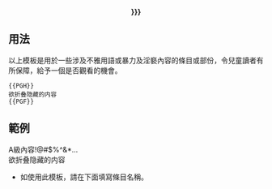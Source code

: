 <div class="toccolours mw-collapsible mw-collapsed" style="{{{FrameStyle|}}}">
<div style="text-align: center;{{{HeadStyle|}}}">'''{{{1|{{{Head|以下內容涉及不雅用語或暴力及淫褻內容，敬請留意。}}}}}}'''</div>
<div class="mw-collapsible-content" style="{{{ContentStyle|}}}"><noinclude>
</div></div>

==用法==
以上模板是用於一些涉及不雅用語或暴力及淫褻內容的條目或部份，令兒童讀者有所保障，給予一個是否觀看的機會。
<pre>
{{PGH}}
欲折叠隐藏的内容
{{PGF}}
</pre>
==範例==
{{PGH}}
A級內容!@#$%^&*...<br>
欲折叠隐藏的内容
{{PGF}}
*如使用此模板，請在下面填寫條目名稱。

[[Category:摺疊模板|{{PAGENAME}}]]
</noinclude>